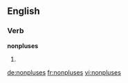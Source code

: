 ==English==

===Verb===
'''nonpluses'''

# {{en-third-person singular of|nonplus}}

[[de:nonpluses]]
[[fr:nonpluses]]
[[vi:nonpluses]]